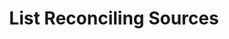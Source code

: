 ---
title: "List Reconciling Sources"
openapi: "/openapi/openapi.yaml GET /reconcilingsources/{companyId}"
---